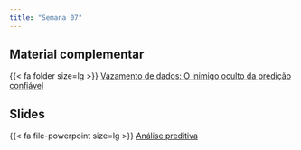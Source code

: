 ```yaml
---
title: "Semana 07"
---
```



## Material complementar

{{< fa folder size=lg >}} [Vazamento de dados: O inimigo oculto da predição confiável](material_complementar/vazamento.html "Vazamento de dados"){aria-label="Vazamento de dados"}


## Slides

{{< fa file-powerpoint size=lg >}} [Análise preditiva](/aulas/Analise_preditiva/preditiva.html#/algoritmo-naive-bayes "Algoritmo Naive Bayes"){aria-label="Algoritmo Naive Bayes"}